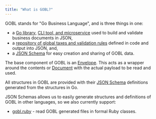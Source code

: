 ```yaml
---
title: "What is GOBL?"
---
```


GOBL stands for "Go Business Language", and is three things in one:

- a [Go library](https://github.com/invopop/gobl), [CLI tool, and microservice](https://github.com/invopop/gobl.cli) used to build and validate business documents in JSON,
- a [repository of global taxes and validation rules](https://github.com/invopop/gobl/tree/main/regions) defined in code and output into JSON, and,
- a [JSON Schema](https://github.com/invopop/gobl/tree/main/build/schemas) for easy creation and sharing of GOBL data.

The base component of GOBL is an [Envelope](../core/envelopes.md). This acts as a wrapper around the contents or [Document](../core/documents.md) with the actual payload to be read and used.

All structures in GOBL are provided with their [JSON Schema](https://json-schema.org/) definitions generated from the structures in Go.

JSON Schemas allows us to easily generate structures and definitions of GOBL in other languages, so we also currently support:

- [gobl.ruby](https://github.com/invopop/gobl.ruby) - read GOBL generated files in formal Ruby classes.
